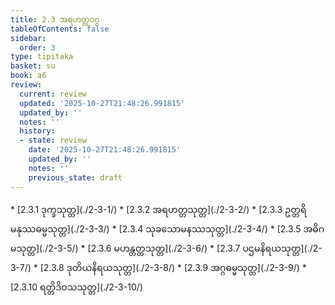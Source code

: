 ```yaml
---
title: 2.3 အရဟတ္တဝဂ္ဂ
tableOfContents: false
sidebar:
  order: 3
type: tipitaka
basket: su
book: a6
review:
  current: review
  updated: '2025-10-27T21:48:26.991815'
  updated_by: ''
  notes: ''
  history:
  - state: review
    date: '2025-10-27T21:48:26.991815'
    updated_by: ''
    notes: ''
    previous_state: draft
---
```



<ReviewStatus review={frontmatter.review} showDetails={true} />

<HypothesisAnnotation frontmatter={frontmatter} />

<DynamicBreadcrumb />



<TableOfContents book="a6" section="2.3">
* [2.3.1 ဒုက္ခသုတ္တ](./2-3-1/)
* [2.3.2 အရဟတ္တသုတ္တ](./2-3-2/)
* [2.3.3 ဥတ္တရိမနုဿဓမ္မသုတ္တ](./2-3-3/)
* [2.3.4 သုခသောမနဿသုတ္တ](./2-3-4/)
* [2.3.5 အဓိဂမသုတ္တ](./2-3-5/)
* [2.3.6 မဟန္တတ္တသုတ္တ](./2-3-6/)
* [2.3.7 ပဌမနိရယသုတ္တ](./2-3-7/)
* [2.3.8 ဒုတိယနိရယသုတ္တ](./2-3-8/)
* [2.3.9 အဂ္ဂဓမ္မသုတ္တ](./2-3-9/)
* [2.3.10 ရတ္တိဒိဝသသုတ္တ](./2-3-10/)
</TableOfContents>